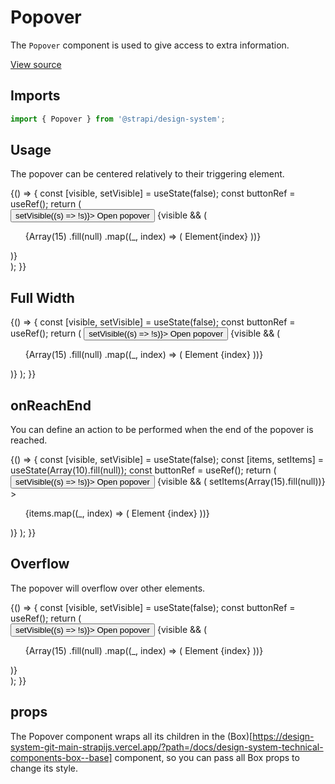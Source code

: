 <!--- Popover.stories.mdx --->


<Meta title="Design System/Components/Popover" component={Popover} />

# Popover

The `Popover` component is used to give access to extra information.

[View source](https://github.com/strapi/design-system/tree/main/packages/strapi-design-system/src/Popover)

## Imports

```js
import { Popover } from '@strapi/design-system';
```

## Usage

The popover can be centered relatively to their triggering element.

<Canvas>
  <Story name="centered">
    {() => {
      const [visible, setVisible] = useState(false);
      const buttonRef = useRef();
      return (
        <div style={{ marginLeft: '200px' }}>
          <button ref={buttonRef} onClick={() => setVisible((s) => !s)}>
            <Typography>Open popover</Typography>
          </button>
          {visible && (
            <Popover centered source={buttonRef} spacing={16}>
              <ul style={{ width: '200px' }}>
                {Array(15)
                  .fill(null)
                  .map((_, index) => (
                    <Box color="neutral800" key={index} padding={3} as="li">
                      Element{index}
                    </Box>
                  ))}
              </ul>
            </Popover>
          )}
        </div>
      );
    }}
  </Story>
</Canvas>

## Full Width

<Canvas>
  <Story name="full width">
    {() => {
      const [visible, setVisible] = useState(false);
      const buttonRef = useRef();
      return (
        <Box padding={10}>
          <button ref={buttonRef} onClick={() => setVisible((s) => !s)}>
            <Typography>Open popover</Typography>
          </button>
          {visible && (
            <Popover source={buttonRef} fullWidth spacing={16}>
              <ul style={{ width: '200px' }}>
                {Array(15)
                  .fill(null)
                  .map((_, index) => (
                    <Box color="neutral800" key={index} padding={3} as="li">
                      Element {index}
                    </Box>
                  ))}
              </ul>
            </Popover>
          )}
        </Box>
      );
    }}
  </Story>
</Canvas>

## onReachEnd

You can define an action to be performed when the end of the popover is reached.

<Canvas>
  <Story name="onReachEnd">
    {() => {
      const [visible, setVisible] = useState(false);
      const [items, setItems] = useState(Array(10).fill(null));
      const buttonRef = useRef();
      return (
        <Box padding={10}>
          <button id="popover1" ref={buttonRef} onClick={() => setVisible((s) => !s)}>
            <Typography>Open popover</Typography>
          </button>
          {visible && (
            <Popover
              source={buttonRef}
              spacing={16}
              id="on-reach-end"
              intersectionId="test-123"
              onReachEnd={() => setItems(Array(15).fill(null))}
            >
              <ul style={{ width: '200px' }} id="list" tabIndex={-1}>
                {items.map((_, index) => (
                  <Box color="neutral800" key={index} padding={3} as="li" id={`item-${index}`}>
                    Element {index}
                  </Box>
                ))}
              </ul>
            </Popover>
          )}
        </Box>
      );
    }}
  </Story>
</Canvas>

## Overflow

The popover will overflow over other elements.

<Canvas>
  <Story name="overflow-right">
    {() => {
      const [visible, setVisible] = useState(false);
      const buttonRef = useRef();
      return (
        <div style={{ height: '20vh' }}>
          <div style={{ position: 'absolute', bottom: 40, right: 20 }}>
            <div>
              <button ref={buttonRef} onClick={() => setVisible((s) => !s)}>
                <Typography>Open popover</Typography>
              </button>
              {visible && (
                <Popover centered source={buttonRef} spacing={16}>
                  <ul style={{ width: '200px' }}>
                    {Array(15)
                      .fill(null)
                      .map((_, index) => (
                        <Box color="neutral800" key={index} padding={3} as="li">
                          Element {index}
                        </Box>
                      ))}
                  </ul>
                </Popover>
              )}
            </div>
          </div>
        </div>
      );
    }}
  </Story>
</Canvas>

## props

The Popover component wraps all its children in the
(Box)[https://design-system-git-main-strapijs.vercel.app/?path=/docs/design-system-technical-components-box--base]
component, so you can pass all Box props to change its style.

<ArgsTable of={Popover} />
